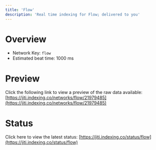 ```yaml
---
title: 'Flow'
description: 'Real time indexing for Flow; delivered to you'
---
```


# Overview
- Network Key: `flow`
- Estimated beat time: 1000 ms

# Preview
Click the following link to view a preview of the raw data available: [https://jiti.indexing.co/networks/flow/21979485](https://jiti.indexing.co/networks/flow/21979485)

# Status
Click here to view the latest status: [https://jiti.indexing.co/status/flow](https://jiti.indexing.co/status/flow)
